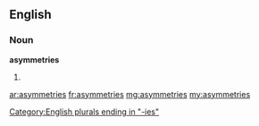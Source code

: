 ==English==

===Noun===
'''asymmetries'''

# {{plural of|[[asymmetry]]}}

[[Category:English plurals ending in "-ies"]]
[[ar:asymmetries]]
[[fr:asymmetries]]
[[mg:asymmetries]]
[[my:asymmetries]]